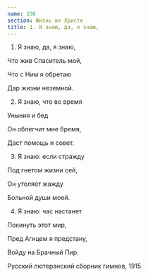 ```yaml
---
name: 336
section: Жизнь во Христе
title: 1. Я знаю, да, я знаю,
---
```

1. Я знаю, да, я знаю,

Что жив Спаситель мой,

Что с Ним я обретаю

Дар жизни неземной.


2. Я знаю, что во время

Уныния и бед

Он облегчит мне бремя,

Даст помощь и совет.


3. Я знаю: если стражду

Под гнетом жизни сей,

Он утоляет жажду

Больной души моей.


4. Я знаю: час настанет

Покинуть этот мир,

Пред Агнцем я предстану,

Войду на Брачный Пир.


Русский лютеранский сборник гимнов, 1915